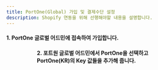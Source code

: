 ```yaml
---
title: PortOne(Global) 가입 및 결제수단 설정
description: Shopify 연동을 위해 선행해야할 내용을 설명합니다.
---
```




#### 1. PortOne 글로벌 어드민에 접속하여 가입합니다.

<Figure
  src="https://github.com/portone-io/developers.portone.io/assets/85064711/1132ec0d-11d8-4641-a4f5-3af2aae775f1"
  caption="포트원 글로벌 사이트 어드민 Register 화면"
/>

<Figure
  src="https://github.com/portone-io/developers.portone.io/assets/85064711/09024d4a-60e5-471b-b8f6-477728f4525e"
  caption="포트원 글로벌 가입 후 최초 로그인 화면"
/>

#### 2. 포트원 글로벌 어드민에서 PortOne을 선택하고 PortOne(KR)의 Key 값들을 추가해 줍니다.

<Figure
  src="https://github.com/portone-io/developers.portone.io/assets/85064711/53ea5d8a-ce8d-431c-b581-0e2538c8a24e"
  caption="포트원 글로벌 어드민 > Payment Channels > Filters: South Korea"
/>

<Figure
  src="https://github.com/portone-io/developers.portone.io/assets/85064711/a7e80801-f714-470b-a873-d26145804d03"
  caption="포트원(KR) 콘솔 > 결제연동 > 내 식별코드/API Keys 를 통해 key 값들을 확인할 수 있습니다."
/>

<Figure
  src="https://github.com/portone-io/developers.portone.io/assets/85064711/8568a91d-794b-45c7-8bef-9f07ab5adc17"
  caption="포트원(Global) 콘솔로 돌아와서 포트원(KR) 의 Key 값을 입력하고 Fetch MIDs를 클릭하면 등록된 PG사들의 MID 값들을 불러오게 됩니다."
/>

<Figure
  src="https://github.com/portone-io/developers.portone.io/assets/85064711/c9881db2-9ed4-4029-8eb4-72341632ae36"
  caption="포트원(Global) 콘솔로 돌아와서 포트원(KR) 의 Key 값을 입력하고 Fetch MIDs를 클릭하면 등록된 PG사들의 MID 값들을 불러오게 됩니다."
/>

<Figure
  src="https://github.com/portone-io/developers.portone.io/assets/85064711/99e00253-16b9-4109-88ac-92acac6b3fa0"
  caption="결제가 발생할 지역별로 Wallet(간편결제) Credit/Debit Cards(신용/체크카드) 등 결제수단 별 디폴트 PG사를 설정해줍니다."
/>

<Figure
  src="https://github.com/portone-io/developers.portone.io/assets/85064711/7f32edd1-1488-4c1f-b13b-bdbf48d73f64"
  caption="특정 결제수단들을 활성화(Enable) 시키거나, 동일한 결제수단을 다른 PG를 통해 설정하는 경우 디폴트로 설정(Make Default)할 수 있습니다."
/>

<Figure src="https://github.com/portone-io/developers.portone.io/assets/85064711/72f43b52-09d8-4618-b833-7928147807b9" />
